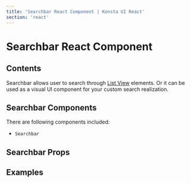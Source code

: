 ```yaml
---
title: 'Searchbar React Component | Konsta UI React'
section: 'react'
---
```



# Searchbar React Component

## Contents

Searchbar allows user to search through [List View](/react/list) elements. Or it can be used as a visual UI component for your custom search realization.

## Searchbar Components

There are following components included:

- `Searchbar`

## Searchbar Props

<SearchbarProps />

## Examples

<SearchbarExample />
